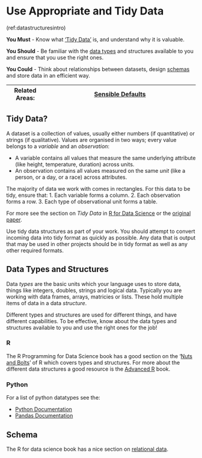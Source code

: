# Use Appropriate and Tidy Data {#data_structure}

(ref:datastructuresintro)

**You Must** - Know what ['Tidy Data'](#tidy_data) is, and understand why it is valuable.

**You Should** - Be familiar with the [data types](#data_types) and structures available to you and ensure that you use the right ones.

**You Could** - Think about relationships between datasets, design [schemas](#schema) and store data in an efficient way.

|Related Areas: 	| [Sensible Defaults](#sensible_defaults)   |
|---------------	|------------------------------------------------------------|

## Tidy Data? {#tidy_data}
A dataset is a collection of values, usually either numbers (if quantitative) or strings (if qualitative). Values are organised in two ways; every value belongs to a *variable* and an *observation*:

* A variable contains all values that measure the same underlying attribute (like height, temperature, duration) across units.
* An observation contains all values measured on the same *unit* (like a person, or a day, or a race) across attributes.

The majority of data we work with comes in rectangles. For this data to be tidy, ensure that:
1. Each variable forms a column.
2. Each observation forms a row.
3. Each type of observational unit forms a table.

For more see the section on *Tidy Data* in [R for Data Science](https://r4ds.had.co.nz/tidy-data.html) or the [original paper](http://vita.had.co.nz/papers/tidy-data.pdf).

Use tidy data structures as part of your work. You should attempt to convert incoming data into tidy format as quickly as possible.
Any data that is output that may be used in other projects should be in tidy format as well as any other required formats.

## Data Types and Structures {#data_types}
Data *types* are the basic units which your language uses to store data, things like integers, doubles, strings and logical data. Typically you are working with data frames, arrays, matricies or lists. These hold multiple items of data in a data *structure*.

Different types and structures are used for different things, and have different capabilities. To be effective, know about the data types and structures available to you and use the right ones for the job!

### R
The R Programming for Data Science book has a good section on the '[Nuts and Bolts](https://bookdown.org/rdpeng/rprogdatascience/r-nuts-and-bolts.html#r-objects)' of R which covers types and structures.
For more about the different data structures a good resource is the [Advanced R ](http://adv-r.had.co.nz/Data-structures.html) book.

### Python
For a list of python datatypes see the:

* [Python Documentation](https://docs.python.org/3/library/datatypes.html)
* [Pandas Documentation](https://pandas.pydata.org/pandas-docs/stable/getting_started/dsintro.html)

## Schema {#schema}
The R for data science book has a nice section on [relational data](https://r4ds.had.co.nz/relational-data.html).
